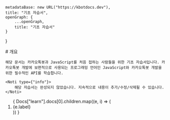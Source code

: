 
    metadataBase: new URL("https://kbotdocs.dev"),
    title: "기초 자습서",
    openGraph: {
        ...openGraph,
        title: "기초 자습서"
    }
}

<Section>
    # 개요

    해당 문서는 카카오톡봇과 JavaScript를 처음 접하는 사람들을 위한 기초 자습서입니다. 카카오톡봇 개발에 보편적으로 사용되는 프로그래밍 언어인 JavaScript와 카카오톡봇 개발을 위한 필수적인 API를 학습합니다.

    <Noti type={"info"}>
        해당 자습서는 완성되지 않았습니다. 지속적으로 내용이 추가/수정/삭제될 수 있습니다.
    </Noti>
</Section>
<Section>
    <ol className={"flex flex-col gap-[16px]"}>
        {
            Docs["learn"].docs[0].children.map((e, i) => (
                <li key={i} className={"p-[8px_12px] rounded-md border border-layer1 bg-layer1"}><Link href={e.path}>{e.label}</Link></li>
            ))
        }
    </ol>
</Section>
<Section>
    <MileStone next={Docs["learn"].docs[0].children[0]} />
</Section>
